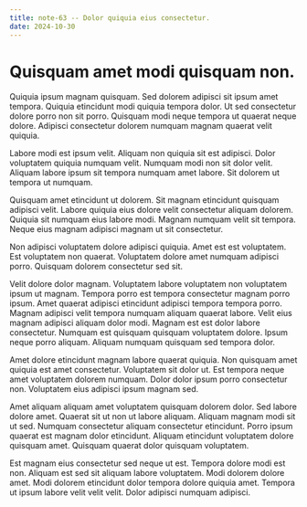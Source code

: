 ```yaml
---
title: note-63 -- Dolor quiquia eius consectetur.
date: 2024-10-30
---
```


# Quisquam amet modi quisquam non.

Quiquia ipsum magnam quisquam. Sed dolorem adipisci sit ipsum amet tempora. Quiquia etincidunt modi quiquia tempora
dolor. Ut sed consectetur dolore porro non sit porro. Quisquam modi neque tempora ut quaerat neque dolore. Adipisci
consectetur dolorem numquam magnam quaerat velit quiquia.

Labore modi est ipsum velit. Aliquam non quiquia sit est adipisci. Dolor voluptatem quiquia numquam velit. Numquam modi
non sit dolor velit. Aliquam labore ipsum sit tempora numquam amet labore. Sit dolorem ut tempora ut numquam.

Quisquam amet etincidunt ut dolorem. Sit magnam etincidunt quisquam adipisci velit. Labore quiquia eius dolore velit
consectetur aliquam dolorem. Quiquia sit numquam eius labore modi. Magnam numquam velit sit tempora. Neque eius magnam
adipisci magnam ut sit consectetur.

Non adipisci voluptatem dolore adipisci quiquia. Amet est est voluptatem. Est voluptatem non quaerat. Voluptatem dolore
amet numquam adipisci porro. Quisquam dolorem consectetur sed sit.

Velit dolore dolor magnam. Voluptatem labore voluptatem non voluptatem ipsum ut magnam. Tempora porro est tempora
consectetur magnam porro ipsum. Amet quaerat adipisci etincidunt adipisci tempora tempora porro. Magnam adipisci velit
tempora numquam aliquam quaerat labore. Velit eius magnam adipisci aliquam dolor modi. Magnam est est dolor labore
consectetur. Numquam est quisquam quisquam voluptatem dolore. Ipsum neque porro aliquam. Aliquam numquam quisquam sed
tempora dolor.

Amet dolore etincidunt magnam labore quaerat quiquia. Non quisquam amet quiquia est amet consectetur. Voluptatem sit
dolor ut. Est tempora neque amet voluptatem dolorem numquam. Dolor dolor ipsum porro consectetur non. Voluptatem eius
adipisci ipsum magnam sed.

Amet aliquam aliquam amet voluptatem quisquam dolorem dolor. Sed labore dolore amet. Quaerat sit ut non ut labore
aliquam. Aliquam magnam modi sit ut sed. Numquam consectetur aliquam consectetur etincidunt. Porro ipsum quaerat est
magnam dolor etincidunt. Aliquam etincidunt voluptatem dolore quisquam amet. Quisquam quaerat dolor quisquam voluptatem.

Est magnam eius consectetur sed neque ut est. Tempora dolore modi est non. Aliquam est sed sit aliquam labore
voluptatem. Modi dolorem dolore amet. Modi dolorem etincidunt dolor tempora dolore quiquia amet. Tempora ut ipsum labore
velit velit velit. Dolor adipisci numquam adipisci.

